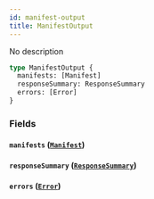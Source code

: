 ```yaml
---
id: manifest-output
title: ManifestOutput
---
```


No description

```graphql
type ManifestOutput {
  manifests: [Manifest]
  responseSummary: ResponseSummary
  errors: [Error]
}
```

### Fields

#### `manifests` ([`Manifest`](../../label-service/objects/manifest))

#### `responseSummary` ([`ResponseSummary`](../../label-service/objects/response-summary))

#### `errors` ([`Error`](../../label-service/objects/error))
